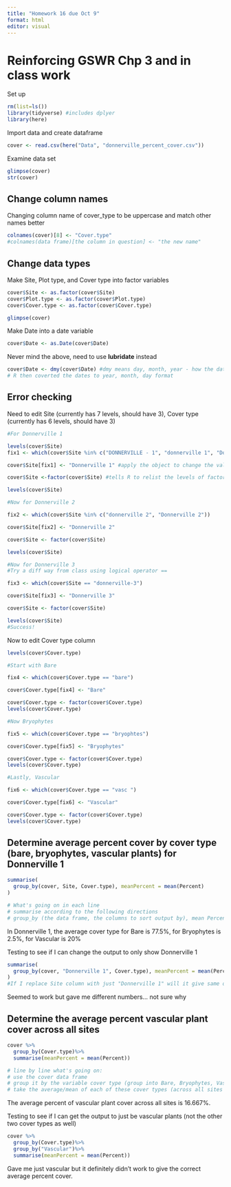 ```yaml
---
title: "Homework 16 due Oct 9"
format: html
editor: visual
---
```


# Reinforcing GSWR Chp 3 and in class work

Set up

```r
rm(list=ls())
library(tidyverse) #includes dplyer
library(here)
```

Import data and create dataframe

```r
cover <- read.csv(here("Data", "donnerville_percent_cover.csv"))
```

Examine data set

```r
glimpse(cover)
str(cover)
```

## Change column names

Changing column name of cover_type to be uppercase and match other names better

```r
colnames(cover)[8] <- "Cover.type" 
#colnames(data frame)[the column in question] <- "the new name"
```

## Change data types

Make Site, Plot type, and Cover type into factor variables

```r
cover$Site <- as.factor(cover$Site)
cover$Plot.type <- as.factor(cover$Plot.type)
cover$Cover.type <- as.factor(cover$Cover.type)

glimpse(cover)
```

Make Date into a date variable

```r
cover$Date <- as.Date(cover$Date)
```

Never mind the above, need to use **lubridate** instead

```r
cover$Date <- dmy(cover$Date) #dmy means day, month, year - how the date is entered in the table
# R then coverted the dates to year, month, day format
```

## Error checking

Need to edit Site (currently has 7 levels, should have 3), Cover type (currently has 6 levels, should have 3)

```r
#For Donnerville 1

levels(cover$Site)
fix1 <- which(cover$Site %in% c("DONNERVILLE - 1", "donnerville 1", "Donnerville 1")) #identifies the rows that need repair (all those with these names) and assigns them to the fix1 object

cover$Site[fix1] <- "Donnerville 1" #apply the object to change the values

cover$Site <-factor(cover$Site) #tells R to relist the levels of factor b/c have changed

levels(cover$Site)
```

```r
#Now for Donnerville 2

fix2 <- which(cover$Site %in% c("donnerville 2", "Donnerville 2"))

cover$Site[fix2] <- "Donnerville 2"

cover$Site <- factor(cover$Site)

levels(cover$Site)
```

```r
#Now for Donnerville 3
#Try a diff way from class using logical operator ==

fix3 <- which(cover$Site == "donnerville-3")

cover$Site[fix3] <- "Donnerville 3"

cover$Site <- factor(cover$Site)

levels(cover$Site) 
#Success!
```

Now to edit Cover type column

```r
levels(cover$Cover.type) 
```

```r
#Start with Bare

fix4 <- which(cover$Cover.type == "bare")

cover$Cover.type[fix4] <- "Bare"

cover$Cover.type <- factor(cover$Cover.type)
levels(cover$Cover.type)
```

```r
#Now Bryophytes

fix5 <- which(cover$Cover.type == "bryophtes")

cover$Cover.type[fix5] <- "Bryophytes"

cover$Cover.type <- factor(cover$Cover.type)
levels(cover$Cover.type)
```

```r
#Lastly, Vascular

fix6 <- which(cover$Cover.type == "vasc ")

cover$Cover.type[fix6] <- "Vascular"

cover$Cover.type <- factor(cover$Cover.type)
levels(cover$Cover.type)
```

## 

## Determine average percent cover by cover type (bare, bryophytes, vascular plants) for Donnerville 1

```r
summarise(
  group_by(cover, Site, Cover.type), meanPercent = mean(Percent)
)

# What's going on in each line
# summarise according to the following directions
# group_by (the data frame, the columns to sort output by), mean Percent is telling what math to do and what column to do it with
```

In Donnerville 1, the average cover type for Bare is 77.5%, for Bryophytes is 2.5%, for Vascular is 20%

Testing to see if I can change the output to only show Donnerville 1

```r
summarise(
  group_by(cover, "Donnerville 1", Cover.type), meanPercent = mean(Percent)
)
#If I replace Site column with just "Donnerville 1" will it give same output but just the Donnerville 1 rows?
```

Seemed to work but gave me different numbers... not sure why

## Determine the average percent vascular plant cover across all sites

```r
cover %>% 
  group_by(Cover.type)%>% 
  summarise(meanPercent = mean(Percent)) 

# line by line what's going on:
# use the cover data frame
# group it by the variable cover type (group into Bare, Bryophytes, Vascular)
# take the average/mean of each of these cover types (across all sites b/c don't have anything about site in this)

```

The average percent of vascular plant cover across all sites is 16.667%.

Testing to see if I can get the output to just be vascular plants (not the other two cover types as well)

```r
cover %>% 
  group_by(Cover.type)%>%
  group_by("Vascular")%>%
  summarise(meanPercent = mean(Percent)) 
```

Gave me just vascular but it definitely didn't work to give the correct average percent cover.
